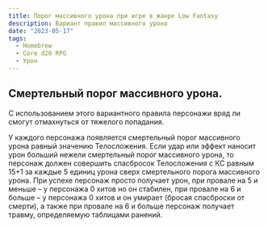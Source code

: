 ```yaml
---
title: Порог массивного урона при игре в жанре Low Fantasy
description: Вариант правил массивного урона
date: "2023-05-17"
tags:
  - Homebrew
  - Core d20 RPG
  - Урон
---
```


## Смертельный порог массивного урона.

С использованием этого вариантного правила персонажи вряд ли смогут отмахнуться от тяжелого попадания.

У каждого персонажа появляется смертельный порог массивного урона равный значению Телосложения. Если удар или эффект наносит урон больший нежели смертельный порог массивного урона, то персонаж должен совершить спасбросок Телосложения с КС равным 15+1 за каждые 5 единиц урона сверх смертельного порога массивного урона. При успехе персонаж просто получает урон, при провале на 5 и меньше – у персонажа 0 хитов но он стабилен, при провале на 6 и больше – у персонажа 0 хитов и он умирает (бросая спасброски от смерти), а также при провале на 6 и больше персонаж получает травму, определяемую таблицами ранений.
